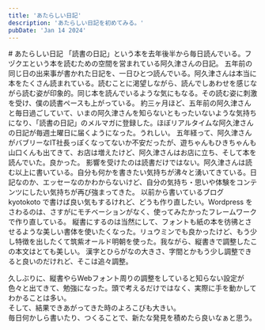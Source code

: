 ```yaml
---
title: 'あたらしい日記'
description: 'あたらしい日記を初めてみる。'
pubDate: 'Jan 14 2024'
---
```



<VBlock column="auto">
# あたらしい日記
「読書の日記」という本を去年後半から毎日読んでいる。フヅクエという本を読むための空間を営まれている阿久津さんの日記。  
五年前の同じ日の出来事が書かれた日記を、一日ひとつ読んでいる。阿久津さんは本当に本をたくさん読まれている。読むことに渇望しながら、読んでしあわせを感じながら読む姿が印象的。同じ本を読んでいるような気にもなる。その読む姿に刺激を受け、僕の読書ペースも上がっている。  
約三ヶ月ほど、五年前の阿久津さんと毎日過ごしていて、いまの阿久津さんを知らないともったいないような気持ちになり、「読書の日記」のメルマガに登録した。ほぼリアルタイムな阿久津さんの日記が毎週土曜日に届くようになった。うれしい。  
五年経って、阿久津さんがバブリーなIT社長っぽくなってないか不安だったが、遊ちゃんもひきちゃんも山口くんも出てきて、お店は増えたけど、阿久津さんはお店に立ち、そして本を読んでいた。良かった。  
影響を受けたのは読書だけではない。阿久津さんは読む以上に書いている。自分も何かを書きたい気持ちが沸々と湧いてきている。日記なのか、エッセーなのかわからないけど、自分の気持ち・思いや体験をコンテンツにしたい気持ちが再び強まってきた。  
以前から書いているブログ kyotokoto で書けば良い気もするけれど、どうも作り直したい。Wordpress をさわるのは、さすがにモチベーションがなく、使ってみたかったフレームワークで作り直している。  
縦書にするのは当然にして、フォントも紙の本を彷彿とさせるような美しい書体を使いたくなった。リュウミンでも良かったけど、もう少し特徴を出したくて筑紫オールド明朝を使った。我ながら、縦書きで調整したこの本文はとても美しい。    
漢字とひらがなの大きさ、字間とかもう少し調整できると良いのだけれど、そこは追々調整。  

久しぶりに、縦書やらWebフォント周りの調整をしていると知らない設定が色々と出てきて、勉強になった。頭で考えるだけではなく、実際に手を動かしてわかることは多い。  
そして、結果できあがってきた時のよろこびも大きい。  
毎日何かしら書いたり、つくることで、新たな発見を積めたら良いなぁと思う。
</VBlock>

